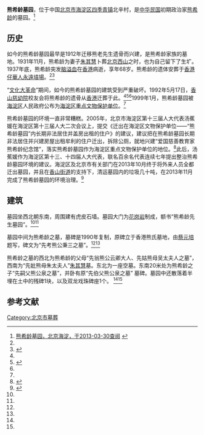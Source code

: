 {{文物保护单位
| 级别 = 市县级
| 省名 = 北京市
| 市/县名 = 北京市海淀区
| 图片 = 
| 名称 = 熊希龄墓园<ref>树立在墓园内的文物保护单位碑上写为“熊希龄陵园”。但海淀区文化委员会网站上公布为“熊希龄墓园”，见[http://whw.bjhd.gov.cn/whyc/hdww/wwgk/ 文物概况，海淀区文化委员会，于2014-09-25查阅] {{Wayback|url=http://whw.bjhd.gov.cn/whyc/hdww/wwgk/ |date=20141230103931 }}</ref>
| 编号 = 2-？
| 分类 = 近现代重要史迹及代表性建筑
| 所在 = 四季青镇北辛村
| 时代 = 民国
| 登录 = 1999年1月
}}

'''熊希龄墓园'''，位于中国[[北京市|北京市]][[海淀区|海淀区]][[四季青地区|四季青镇]]北辛村，是[[中华民国|中华民国]]初期政治家[[熊希龄|熊希龄]]的墓园。<ref name=hd>[http://www.bjhd.gov.cn/ggfw/wtyl/gjyc/jdsdbjz/200511/t20051116_343960.htm 熊希龄墓园，北京海淀，于2013-03-30查阅] {{webarchive|url=https://web.archive.org/web/20130425120036/http://www.bjhd.gov.cn/ggfw/wtyl/gjyc/jdsdbjz/200511/t20051116_343960.htm |date=2013-04-25 }}</ref>

==历史==
如今的熊希龄墓园最早是1912年迁移熊老先生遗骨而兴建，是熊希龄家族的墓地。1931年11月，熊希龄为妻子[[朱其慧|朱其慧]]卜葬[[北京西山|北京西山]]之时，也为自己留下了生圹。1937年底，熊希龄突发[[脑溢血|脑溢血]]在[[香港|香港]]病逝，享年68岁。熊希龄的遗体安葬于[[香港仔華人永遠墳場|香港仔華人永遠墳場]]。<ref name=hd/><ref name=xxl>{{Cite web |url=http://hdszb.bjhd.gov.cn/rwls/yzdc/qtyz/201207/t20120727_436613.htm |title=熊希龄墓园，海淀区党史地方志，2012-08-01 |access-date=2013-03-30 |archive-date=2019-06-04 |archive-url=https://web.archive.org/web/20190604064914/http://hdszb.bjhd.gov.cn/rwls/yzdc/qtyz/201207/t20120727_436613.htm |dead-url=no }}</ref>

“[[文化大革命|文化大革命]]”期间，如今的熊希龄墓园的建筑受到严重破坏。1992年5月17日，[[香山慈幼院|香山慈幼院]]校友会将熊希龄的遗骨从[[香港|香港]]迁葬于此。<ref name=xxl/><ref>{{Cite web |url=http://news.qq.com/a/20101215/001052_1.htm |title=熊希龄：民国总理和他那已成绝唱的慈善事业，腾讯网，2010年12月15日 |access-date=2013年3月30日 |archive-date=2019年6月26日 |archive-url=https://web.archive.org/web/20190626003845/https://news.qq.com/a/20101215/001052_1.htm |dead-url=no }}</ref><ref name=hd/>1999年1月，熊希龄墓园被[[海淀区|海淀区]]人民政府公布为[[海淀区文物保护单位|海淀区重点文物保护单位]]。<ref name=hd/>

熊希龄墓园的环境一直非常糟糕。2005年，北京市海淀区第十三届人大代表汤蕉媛在海淀区第十三届人大二次会议上，提交《迁出在海淀区文物保护单位——“熊希龄墓园”内长期非法居住并盖房出租的住户》的建议，建议把在熊希龄墓园长期非法居住并兴建房屋出租牟利的住户迁出，拆除公厕，就地兴建“爱国慈善教育家熊希龄纪念馆”，落实熊希龄墓园作为海淀区重点文物保护单位的地位。<ref>{{Cite web |url=http://www.jcrb.com/n1/jcrb846/ca422467.htm |title=熊希龄墓园内垃圾成堆 代表委员忧虑文物保护，检察日报，2005-10-17 |access-date=2014-09-25 |archive-date=2017-06-26 |archive-url=https://web.archive.org/web/20170626174950/http://www.jcrb.com/n1/jcrb846/ca422467.htm |dead-url=no }}</ref>此后，汤蕉媛作为海淀区第十三、十四届人大代表，联名百余名代表连续七年提出整治熊希龄墓园环境的建议。海淀区及北京市有关部门在2013年10月终于将外来人员全都迁出墓园，并且在[[香山街道_(北京市)|香山街道]]的支持下，清运墓园内的垃圾几十吨，在2013年11月完成了熊希龄墓园的环境治理。<ref>{{Cite web |url=http://newspaper.jcrb.com/html/2013-11/28/content_146792.htm |title=熊希龄墓园环境治理完成，检察日报，2013-11-28 |access-date=2014-09-25 |archive-url=https://web.archive.org/web/20160304100352/http://newspaper.jcrb.com/html/2013-11/28/content_146792.htm |archive-date=2016-03-04 |dead-url=yes }}</ref>

==建筑==
墓园坐西北朝东南，周围建有虎皮石墙。墓园大门为[[花岗岩|花岗岩]]制成，额书“熊希龄先生墓园”。<ref name=hd/><ref name=xxl/>

墓园中间为熊希龄之墓，墓碑是1990年复制，原碑立于香港熊氏墓地，由[[蔡元培|蔡元培]]题写，碑文为“先考熊公秉三之墓”。<ref name=hd/><ref name=xxl/>

熊希龄之墓的西北为熊希龄的父母“先翁熊公云卿大人、先姑熊母吴太夫人之墓”，西南为“先妣熊母朱太夫人”[[朱其慧|朱其慧]]墓。东北为一座空墓。东南20米处为熊希龄之子“先嗣父熊公泉之墓”，并卧有原“先伯父熊公泉之墓” 墓碑。墓园中还散落着半埋在土中的残碑1块，以及双龙戏珠碑座1个。 <ref name=hd/><ref name=xxl/>

==参考文献==
{{reflist}}

[[Category:北京市墓葬|Category:北京市墓葬]]